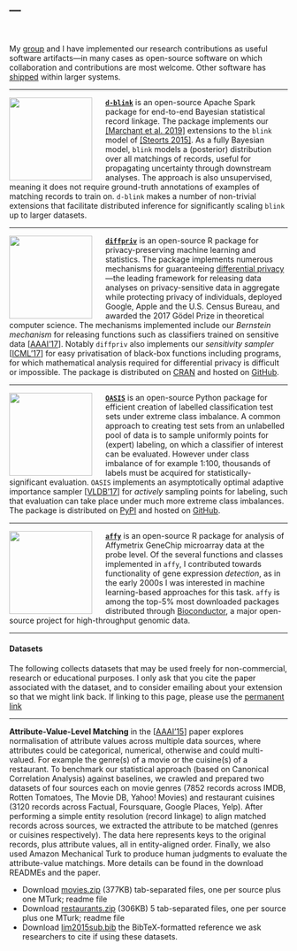 ---
---

<link rel="stylesheet" href="styles.css" type="text/css">

<br>

My [group](group.html) and I have implemented our research contributions as useful software artifacts---in many cases as open-source software on which  collaboration and contributions are most welcome. Other software has [shipped](impact.html) within larger systems.

***

[<img src="images/d-blink.png" style="width:150px; margin-right: 24px" align="left">](https://github.com/ngmarchant/dblink)

[**`d-blink`**](https://github.com/ngmarchant/dblink) is an open-source Apache Spark package for end-to-end Bayesian statistical record linkage. The package implements our [[Marchant et al. 2019]](https://arxiv.org/abs/1909.06039) extensions to the `blink` model of [[Steorts 2015]](https://projecteuclid.org/euclid.ba/1441790411). As a fully Bayesian model, `blink` models a (posterior) distribution over all matchings of records, useful for propagating uncertainty through downstream analyses. The approach is also unsupervised, meaning it does not require ground-truth annotations of examples of matching records to train on. `d-blink` makes a number of non-trivial extensions that facilitate distributed inference for significantly scaling `blink` up to larger datasets.  

***

[<img src="images/diffpriv.png" style="width:150px; margin-right: 24px" align="left">](https://brubinstein.github.io/diffpriv/)

[**`diffpriv`**](https://brubinstein.github.io/diffpriv/) is an open-source R package for privacy-preserving machine learning and statistics. The package implements numerous mechanisms for guaranteeing [differential privacy](https://en.wikipedia.org/wiki/Differential_privacy)---the leading framework for releasing data analyses on privacy-sensitive data in aggregate while protecting privacy of individuals, deployed Google, Apple and the U.S. Census Bureau, and awarded the 2017 Gödel Prize in theoretical computer science. The mechanisms implemented include our _Bernstein mechanism_ for releasing functions such as classifiers trained on sensitive data [[AAAI'17](http://www.aaai.org/Conferences/AAAI/2017/PreliminaryPapers/12-Alda-14735.pdf)]. Notably `diffpriv` also implements our _sensitivity sampler_ [[ICML'17](http://proceedings.mlr.press/v70/rubinstein17a.html)] for easy privatisation of black-box functions including programs, for which mathematical analysis required for differential privacy is difficult or impossible. The package is distributed on [CRAN](https://cran.r-project.org/package=diffpriv) and hosted on [GitHub](https://brubinstein.github.io/diffpriv/).

***

[<img src="images/oasis.png" style="width:150px; margin-right: 24px" align="left">](https://git.io/OASIS)

[**`OASIS`**](https://git.io/OASIS) is an open-source Python package for efficient creation of labelled classification test sets under extreme class imbalance. A common approach to creating test sets from an unlabelled pool of data is to sample uniformly points for (expert) labeling, on which a classifier of interest can be evaluated. However under class imbalance of for example 1:100, thousands of labels must be acquired for statistically-significant evaluation. `OASIS` implements an asymptotically optimal adaptive importance sampler [[VLDB'17](http://www.vldb.org/pvldb/vol10/p1322-rubinstein.pdf)] for _actively_ sampling points for labeling, such that evaluation can take place under much more extreme class imbalances. The package is distributed on [PyPI](https://pypi.python.org/pypi/oasis) and hosted on [GitHub](https://ngmarchant.github.io/oasis/).

***

[<img src="images/bioconductor.png" style="width:150px; margin-right: 24px" align="left">](https://doi.org/doi:10.18129/B9.bioc.affy)

[**`affy`**](https://doi.org/doi:10.18129/B9.bioc.affy) is an open-source R package for analysis of Affymetrix GeneChip microarray data at the probe level. Of the several functions and classes implemented in `affy`, I contributed towards functionality of gene expression _detection_, as in the early 2000s I was interested in machine learning-based approaches for this task. `affy` is among the top-5% most downloaded packages distributed through [Bioconductor](https://bioconductor.org/), a major open-source project for high-throughput genomic data.

***

#### Datasets

The following collects datasets that may be used freely for non-commercial, research or educational purposes. I only ask that you cite the paper associated with the dataset, and to consider emailing about your extension so that we might link back. If linking to this page, please use the [permanent link](http://people.eng.unimelb.edu.au/brubinstein/data)

***

**Attribute-Value-Level Matching** in the [[AAAI'15](http://www.aaai.org/Papers/AAAI/2015/13Lim.pdf)] paper explores normalisation of attribute values across multiple data sources, where attributes could be categorical, numerical, otherwise and could multi-valued. For example the genre(s) of a movie or the cuisine(s) of a restaurant. To benchmark our statistical approach (based on Canonical Correlation Analysis) against baselines, we crawled and prepared two datasets of four sources each on movie genres (7852 records across IMDB, Rotten Tomatoes, The Movie DB, Yahoo! Movies) and restaurant cuisines (3120 records across Factual, Foursquare, Google Places, Yelp). After performing a simple entity resolution (record linkage) to align matched records across sources, we extracted the attribute to be matched (genres or cuisines respectively). The data here represents keys to the original records, plus attribute values, all in entity-aligned order. Finally, we also used Amazon Mechanical Turk to produce human judgments to evaluate the attribute-value matchings. More details can be found in the download READMEs and the paper.

* Download [movies.zip](http://people.eng.unimelb.edu.au/brubinstein/data/cca-movies.zip) (377KB) tab-separated files, one per source plus one MTurk; readme file
* Download [restaurants.zip](http://people.eng.unimelb.edu.au/brubinstein/data/cca-restaurants.zip) (306KB) 5 tab-separated files, one per source plus one MTurk; readme file
* Download [lim2015sub.bib](bib/lim2015sub.bib) the BibTeX-formatted reference we ask researchers to cite if using these datasets.